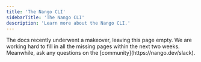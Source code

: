 ```yaml
---
title: 'The Nango CLI'
sidebarTitle: 'The Nango CLI'
description: 'Learn more about the Nango CLI.'
---
```


<Info>
The docs recently underwent a makeover, leaving this page empty. We are working hard to fill in all the missing pages within the next two weeks. Meanwhile, ask any questions on the [community](https://nango.dev/slack).
</Info>